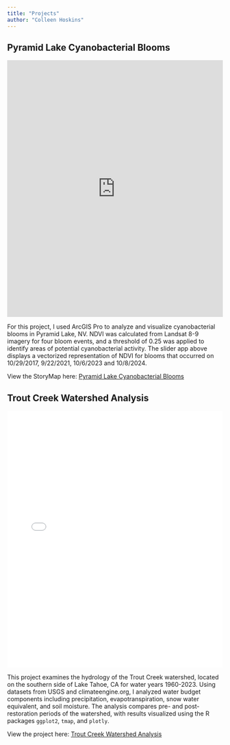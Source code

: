 ```yaml
---
title: "Projects"
author: "Colleen Hoskins"
---
```

## Pyramid Lake Cyanobacterial Blooms
<iframe 
  src="https://csurams.maps.arcgis.com/apps/instant/slider/index.html?appid=62a2d66cf55b47fe8e5f3d93ca5e17db" 
  width="100%" 
  height="600" 
  style="border:none;">
</iframe>
For this project, I used ArcGIS Pro to analyze and visualize cyanobacterial blooms in Pyramid Lake, NV. NDVI was calculated from Landsat 8-9 imagery for four bloom events, and a threshold of 0.25 was applied to identify areas of potential cyanobacterial activity. The slider app above displays a vectorized  representation of NDVI for blooms that occurred on 10/29/2017, 9/22/2021, 10/6/2023 and 10/8/2024.  

View the StoryMap here: [Pyramid Lake Cyanobacterial Blooms](https://storymaps.arcgis.com/stories/2c2f03375fc8477d94bd3c72ec287b1a)

## Trout Creek Watershed Analysis
<iframe src="trout_creek_map.html" width="100%" height="600px" style="border:none;"></iframe>

This project examines the hydrology of the Trout Creek watershed, located on the southern side of Lake Tahoe, CA for water years 1960-2023. Using datasets from USGS and climateengine.org, I analyzed water budget components including precipitation, evapotranspiration, snow water equivalent, and soil moisture. The analysis compares pre- and post-restoration periods of the watershed, with results visualized using the R packages `ggplot2`, `tmap`, and `plotly`. 

View the project here: [Trout Creek Watershed Analysis](watershed_analysis.qmd)
